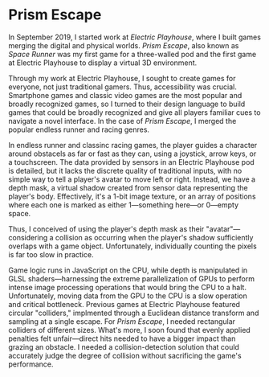 # Prism Escape

In September 2019, I started work at _Electric Playhouse_, where I built games merging the digital and physical worlds. _Prism Escape_, also known as _Space Runner_ was my first game for a three-walled pod and the first game at Electric Playhouse to display a virtual 3D environment.

Through my work at Electric Playhouse, I sought to create games for everyone, not just traditional gamers. Thus, accessibility was crucial. Smartphone games and classic video games are the most popular and broadly recognized games, so I turned to their design language to build games that could be broadly recognized and give all players familiar cues to navigate a novel interface. In the case of _Prism Escape_, I merged the popular endless runner and racing genres.

In endless runner and classinc racing games, the player guides a character around obstacels as far or fast as they can, using a joystick, arrow keys, or a touchscreen. The data provided by sensors in an Electric Playhouse pod is detailed, but it lacks the discrete quality of traditional inputs, with no simple way to tell a player's avatar to move left or right. Instead, we have a depth mask, a virtual shadow created from sensor data representing the player's body. Effectively, it's a 1-bit image texture, or an array of positions where each one is marked as either 1—something here—or 0—empty space.

Thus, I conceived of using the player's depth mask as their "avatar"—considering a collision as occurring when the player's shadow sufficiently overlaps with a game object. Unfortunately, individually counting the pixels is far too slow in practice.

Game logic runs in JavaScript on the CPU, while depth is manipulated in GLSL shaders—harnessing the extreme parallelization of GPUs to perform intense image processing operations that would bring the CPU to a halt. Unfortunately, moving data from the GPU to the CPU is a slow operation and critical bottleneck. Previous games at Electric Playhouse featured circular "colliders," implmented through a Euclidean distance transform and sampling at a single escape. For _Prism Escape_, I needed rectangular colliders of different sizes. What's more, I soon found that evenly applied penalties felt unfair—direct hits needed to have a bigger impact than grazing an obstacle. I needed a collision-detection solution that could accurately judge the degree of collision without sacrificing the game's performance.
